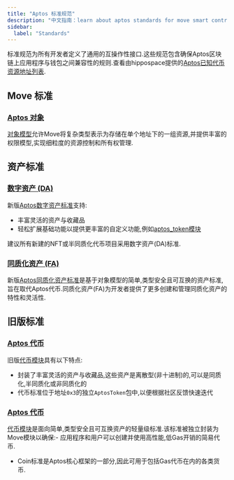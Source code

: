 ```yaml
---
title: "Aptos 标准规范"
description: "中文指南：learn about aptos standards for move smart contract development on aptos blockchain."
sidebar:
  label: "Standards"
---
```


标准规范为所有开发者定义了通用的互操作性接口.这些规范包含确保Aptos区块链上应用程序与钱包之间兼容性的规则.查看由hippospace提供的[Aptos已知代币资源地址列表](https://github.com/hippospace/aptos-coin-list).

## Move 标准

### [Aptos 对象](/zh/build/smart-contracts/objects)

[对象模型](https://github.com/aptos-labs/aptos-core/blob/main/aptos-move/framework/aptos-framework/sources/object.move)允许Move将复杂类型表示为存储在单个地址下的一组资源,并提供丰富的权限模型,实现细粒度的资源控制和所有权管理.

## 资产标准

### [数字资产 (DA)](/zh/build/smart-contracts/digital-asset)

新版[Aptos数字资产标准](https://github.com/aptos-labs/aptos-core/blob/main/aptos-move/framework/aptos-token-objects/sources/token.move)支持:

- 丰富灵活的资产与收藏品
- 轻松扩展基础功能以提供更丰富的自定义功能,例如[aptos\_token模块](https://github.com/aptos-labs/aptos-core/blob/main/aptos-move/framework/aptos-token-objects/sources/aptos_token.move)

建议所有新建的NFT或半同质化代币项目采用数字资产(DA)标准.

### [同质化资产 (FA)](/zh/build/smart-contracts/fungible-asset)

新版[Aptos同质化资产标准](https://github.com/aptos-labs/aptos-core/blob/main/aptos-move/framework/aptos-framework/sources/fungible_asset.move)是基于对象模型的简单,类型安全且可互换的资产标准,旨在取代Aptos代币.同质化资产(FA)为开发者提供了更多创建和管理同质化资产的特性和灵活性.

## 旧版标准

### [Aptos 代币](/zh/build/smart-contracts/aptos-token)

旧版[代币模块](https://github.com/aptos-labs/aptos-core/blob/main/aptos-move/framework/aptos-token/sources/token.move)具有以下特点:

- 封装了丰富灵活的资产与收藏品,这些资产是离散型(非十进制)的,可以是同质化,半同质化或非同质化的
- 代币标准位于地址`0x3`的独立`AptosToken`包中,以便根据社区反馈快速迭代

### [Aptos 代币](/zh/build/smart-contracts/aptos-coin)

[代币模块](https://github.com/aptos-labs/aptos-core/blob/main/aptos-move/framework/aptos-framework/sources/coin.move)是面向简单,类型安全且可互换资产的轻量级标准.该标准被独立封装为Move模块以确保:- 应用程序和用户可以创建并使用高性能,低Gas开销的简易代币.

- Coin标准是Aptos核心框架的一部分,因此可用于包括Gas代币在内的各类货币.
